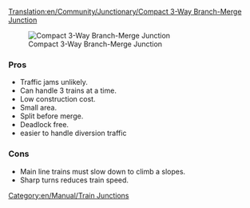 [[Translation:en/Community/Junctionary/Compact 3-Way Branch-Merge Junction]]
{{en/Community/Junctionary/Navigation}}

[[File:en/Community/Junctionary/6x8 3 Way Split before Merge Junction.png|frame|none|Compact 3-Way Branch-Merge Junction]]

===Pros===
*Traffic jams unlikely.
*Can handle 3 trains at a time.
*Low construction cost.
*Small area.
*Split before merge.
*Deadlock free.
*easier to handle diversion traffic

===Cons===
*Main line trains must slow down to climb a slopes.
*Sharp turns reduces train speed.

[[Category:en/Manual/Train Junctions]]